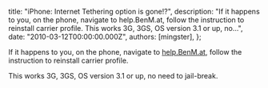 
  title: "iPhone: Internet Tethering option is gone!?",
  description: "If it happens to you, on the phone, navigate to help.BenM.at, follow the instruction to reinstall carrier profile. This works 3G, 3GS, OS version 3.1 or up, no...",
  date: "2010-03-12T00:00:00.000Z",
  authors: [mingster],
};

<p>If it happens to you, on the phone, navigate to <a href="http://www.blogger.com/help.BenM.at">help.BenM.at</a>, follow the instruction to reinstall carrier profile.</p>
<p>This works 3G, 3GS, OS version 3.1 or up, no need to jail-break.</p>
